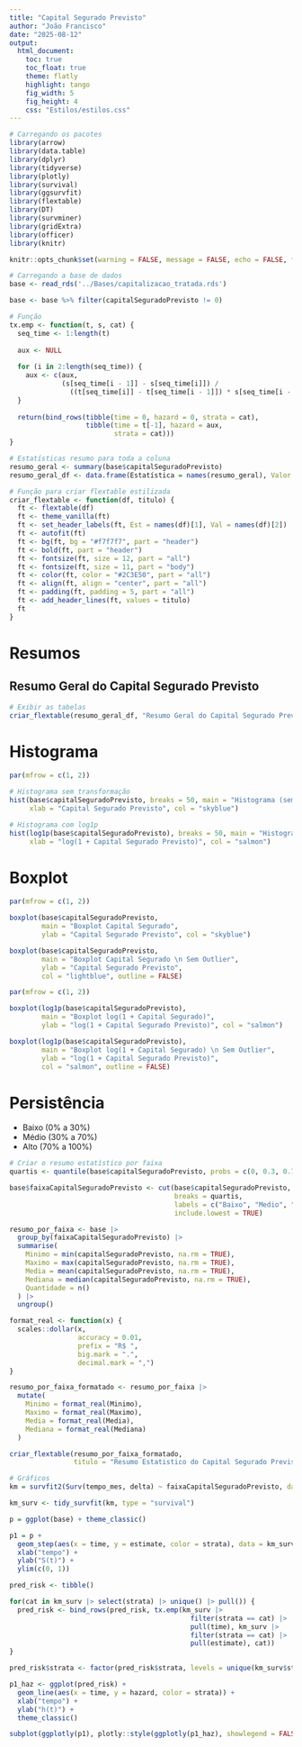 ```yaml
---
title: "Capital Segurado Previsto"
author: "João Francisco"
date: "2025-08-12"
output:
  html_document:
    toc: true
    toc_float: true
    theme: flatly
    highlight: tango
    fig_width: 5
    fig_height: 4
    css: "Estilos/estilos.css"
---
```


```r
# Carregando os pacotes
library(arrow)
library(data.table)
library(dplyr)
library(tidyverse)
library(plotly)
library(survival)
library(ggsurvfit)
library(flextable)
library(DT)
library(survminer)
library(gridExtra)
library(officer)
library(knitr)

knitr::opts_chunk$set(warning = FALSE, message = FALSE, echo = FALSE, fig.align = 'left')

# Carregando a base de dados
base <- read_rds('../Bases/capitalizacao_tratada.rds')

base <- base %>% filter(capitalSeguradoPrevisto != 0)

# Função
tx.emp <- function(t, s, cat) {
  seq_time <- 1:length(t)
  
  aux <- NULL
  
  for (i in 2:length(seq_time)) {
    aux <- c(aux, 
             (s[seq_time[i - 1]] - s[seq_time[i]]) /
               ((t[seq_time[i]] - t[seq_time[i - 1]]) * s[seq_time[i - 1]]))
  }
  
  return(bind_rows(tibble(time = 0, hazard = 0, strata = cat),
                   tibble(time = t[-1], hazard = aux,
                          strata = cat)))
}
```

```r
# Estatísticas resumo para toda a coluna
resumo_geral <- summary(base$capitalSeguradoPrevisto)
resumo_geral_df <- data.frame(Estatística = names(resumo_geral), Valor = as.vector(resumo_geral))

# Função para criar flextable estilizada
criar_flextable <- function(df, titulo) {
  ft <- flextable(df)
  ft <- theme_vanilla(ft)
  ft <- set_header_labels(ft, Est = names(df)[1], Val = names(df)[2])
  ft <- autofit(ft)
  ft <- bg(ft, bg = "#f7f7f7", part = "header")
  ft <- bold(ft, part = "header")
  ft <- fontsize(ft, size = 12, part = "all")
  ft <- fontsize(ft, size = 11, part = "body")
  ft <- color(ft, color = "#2C3E50", part = "all")
  ft <- align(ft, align = "center", part = "all")
  ft <- padding(ft, padding = 5, part = "all")
  ft <- add_header_lines(ft, values = titulo)
  ft
}
```

# Resumos {.tabset .tabset-fade .tabset-pills}

## Resumo Geral do Capital Segurado Previsto
```r
# Exibir as tabelas
criar_flextable(resumo_geral_df, "Resumo Geral do Capital Segurado Previsto")
```

# Histograma
```r
par(mfrow = c(1, 2))

# Histograma sem transformação
hist(base$capitalSeguradoPrevisto, breaks = 50, main = "Histograma (sem log)", 
     xlab = "Capital Segurado Previsto", col = "skyblue")

# Histograma com log1p
hist(log1p(base$capitalSeguradoPrevisto), breaks = 50, main = "Histograma (log(1 + x))", 
     xlab = "log(1 + Capital Segurado Previsto)", col = "salmon")
```

# Boxplot
```r
par(mfrow = c(1, 2))

boxplot(base$capitalSeguradoPrevisto, 
        main = "Boxplot Capital Segurado", 
        ylab = "Capital Segurado Previsto", col = "skyblue")

boxplot(base$capitalSeguradoPrevisto, 
        main = "Boxplot Capital Segurado \n Sem Outlier", 
        ylab = "Capital Segurado Previsto", 
        col = "lightblue", outline = FALSE)
```

```r
par(mfrow = c(1, 2))

boxplot(log1p(base$capitalSeguradoPrevisto), 
        main = "Boxplot log(1 + Capital Segurado)", 
        ylab = "log(1 + Capital Segurado Previsto)", col = "salmon")

boxplot(log1p(base$capitalSeguradoPrevisto), 
        main = "Boxplot log(1 + Capital Segurado) \n Sem Outlier", 
        ylab = "log(1 + Capital Segurado Previsto)", 
        col = "salmon", outline = FALSE)
```

# Persistência
- Baixo (0% a 30%)  
- Médio (30% a 70%)  
- Alto (70% a 100%)  

```r
# Criar o resumo estatístico por faixa
quartis <- quantile(base$capitalSeguradoPrevisto, probs = c(0, 0.3, 0.7, 1), na.rm = TRUE)

base$faixaCapitalSeguradoPrevisto <- cut(base$capitalSeguradoPrevisto,
                                         breaks = quartis,
                                         labels = c("Baixo", "Medio", "Alto"),
                                         include.lowest = TRUE)

resumo_por_faixa <- base |>
  group_by(faixaCapitalSeguradoPrevisto) |>
  summarise(
    Minimo = min(capitalSeguradoPrevisto, na.rm = TRUE),
    Maximo = max(capitalSeguradoPrevisto, na.rm = TRUE),
    Media = mean(capitalSeguradoPrevisto, na.rm = TRUE),
    Mediana = median(capitalSeguradoPrevisto, na.rm = TRUE),
    Quantidade = n()
  ) |>
  ungroup()

format_real <- function(x) {
  scales::dollar(x,
                 accuracy = 0.01,
                 prefix = "R$ ",
                 big.mark = ".",
                 decimal.mark = ",")
}

resumo_por_faixa_formatado <- resumo_por_faixa |>
  mutate(
    Minimo = format_real(Minimo),
    Maximo = format_real(Maximo),
    Media = format_real(Media),
    Mediana = format_real(Mediana)
  )

criar_flextable(resumo_por_faixa_formatado, 
                titulo = "Resumo Estatistico do Capital Segurado Previsto por Faixa")

# Gráficos
km = survfit2(Surv(tempo_mes, delta) ~ faixaCapitalSeguradoPrevisto, data = base)

km_surv <- tidy_survfit(km, type = "survival")

p = ggplot(base) + theme_classic()

p1 = p +
  geom_step(aes(x = time, y = estimate, color = strata), data = km_surv) +
  xlab("tempo") +
  ylab("S(t)") +
  ylim(c(0, 1))

pred_risk <- tibble()

for(cat in km_surv |> select(strata) |> unique() |> pull()) {
  pred_risk <- bind_rows(pred_risk, tx.emp(km_surv |> 
                                             filter(strata == cat) |>
                                             pull(time), km_surv |> 
                                             filter(strata == cat) |> 
                                             pull(estimate), cat))
}

pred_risk$strata <- factor(pred_risk$strata, levels = unique(km_surv$strata))

p1_haz <- ggplot(pred_risk) + 
  geom_line(aes(x = time, y = hazard, color = strata)) +
  xlab("tempo") +
  ylab("h(t)") +
  theme_classic()

subplot(ggplotly(p1), plotly::style(ggplotly(p1_haz), showlegend = FALSE))
```

